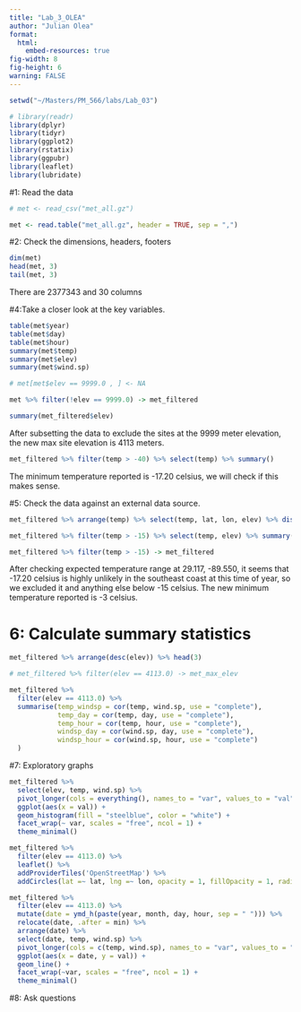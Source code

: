 ```yaml
---
title: "Lab_3_OLEA"
author: "Julian Olea"
format: 
  html:
    embed-resources: true
fig-width: 8
fig-height: 6
warning: FALSE
---
```


```r

setwd("~/Masters/PM_566/labs/Lab_03")

```


```r

# library(readr)
library(dplyr)
library(tidyr)
library(ggplot2)
library(rstatix)
library(ggpubr)
library(leaflet)
library(lubridate)

```

#1: Read the data

```r

# met <- read_csv("met_all.gz")

met <- read.table("met_all.gz", header = TRUE, sep = ",")

```

#2: Check the dimensions, headers, footers
```r

dim(met)
head(met, 3)
tail(met, 3)

```
There are 2377343 and 30 columns

#4:Take a closer look at the key variables.
```r

table(met$year)
table(met$day)
table(met$hour)
summary(met$temp)
summary(met$elev)
summary(met$wind.sp)

```

```r

# met[met$elev == 9999.0 , ] <- NA

met %>% filter(!elev == 9999.0) -> met_filtered

summary(met_filtered$elev)

```
After subsetting the data to exclude the sites at the 9999 meter elevation, the new max site elevation is 4113 meters.

```r

met_filtered %>% filter(temp > -40) %>% select(temp) %>% summary()

```
The minimum temperature reported is -17.20 celsius, we will check if this makes sense.

#5: Check the data against an external data source.

```r

met_filtered %>% arrange(temp) %>% select(temp, lat, lon, elev) %>% distinct() %>% head(3)

met_filtered %>% filter(temp > -15) %>% select(temp, elev) %>% summary()

met_filtered %>% filter(temp > -15) -> met_filtered

```
After checking expected temperature range at 29.117, -89.550, it seems that -17.20 celsius is highly unlikely in the southeast coast at this time of year, so we excluded it and anything else below -15 celsius. The new minimum temperature reported is -3 celsius.

# 6: Calculate summary statistics

```r

met_filtered %>% arrange(desc(elev)) %>% head(3)

# met_filtered %>% filter(elev == 4113.0) -> met_max_elev

met_filtered %>%
  filter(elev == 4113.0) %>%
  summarise(temp_windsp = cor(temp, wind.sp, use = "complete"),
            temp_day = cor(temp, day, use = "complete"),
            temp_hour = cor(temp, hour, use = "complete"),
            windsp_day = cor(wind.sp, day, use = "complete"),
            windsp_hour = cor(wind.sp, hour, use = "complete")
  )

```

#7: Exploratory graphs

```r

met_filtered %>%
  select(elev, temp, wind.sp) %>%
  pivot_longer(cols = everything(), names_to = "var", values_to = "val") %>%
  ggplot(aes(x = val)) +
  geom_histogram(fill = "steelblue", color = "white") +
  facet_wrap(~ var, scales = "free", ncol = 1) +
  theme_minimal()

```

```r
met_filtered %>%
  filter(elev == 4113.0) %>%
  leaflet() %>%
  addProviderTiles('OpenStreetMap') %>% 
  addCircles(lat =~ lat, lng =~ lon, opacity = 1, fillOpacity = 1, radius = 100)
```

```r

met_filtered %>%
  filter(elev == 4113.0) %>%
  mutate(date = ymd_h(paste(year, month, day, hour, sep = " "))) %>%
  relocate(date, .after = min) %>%
  arrange(date) %>%
  select(date, temp, wind.sp) %>%
  pivot_longer(cols = c(temp, wind.sp), names_to = "var", values_to = "val") %>%
  ggplot(aes(x = date, y = val)) +
  geom_line() +
  facet_wrap(~var, scales = "free", ncol = 1) +
  theme_minimal()

```

#8: Ask questions

```r

```

